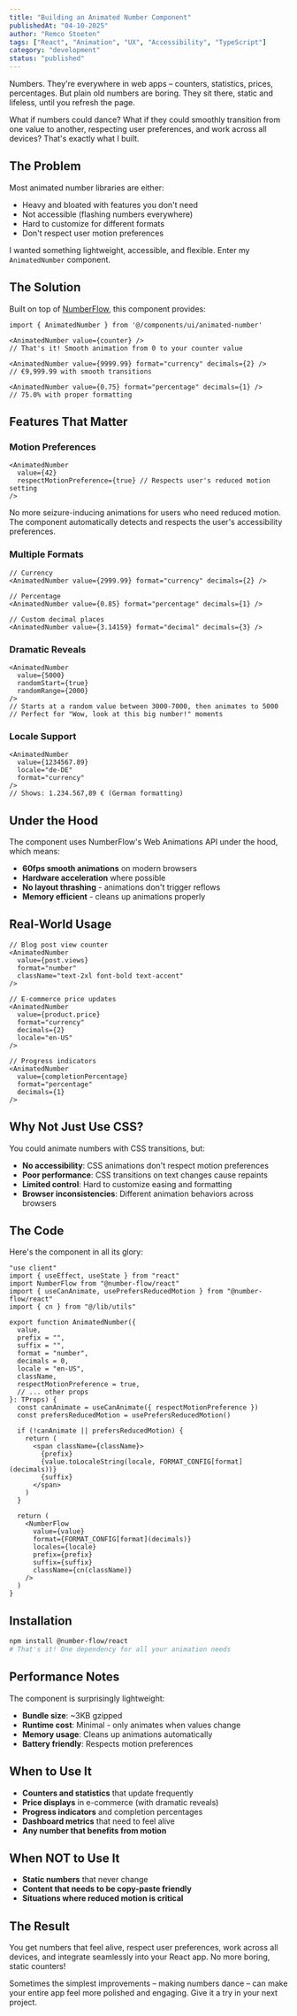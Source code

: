 ```yaml
---
title: "Building an Animated Number Component"
publishedAt: "04-10-2025"
author: "Remco Stoeten"
tags: ["React", "Animation", "UX", "Accessibility", "TypeScript"]
category: "development"
status: "published"
---
```


Numbers. They're everywhere in web apps – counters, statistics, prices, percentages. But plain old numbers are boring. They sit there, static and lifeless, until you refresh the page.

What if numbers could dance? What if they could smoothly transition from one value to another, respecting user preferences, and work across all devices? That's exactly what I built.

## The Problem

Most animated number libraries are either:
- Heavy and bloated with features you don't need
- Not accessible (flashing numbers everywhere)
- Hard to customize for different formats
- Don't respect user motion preferences

I wanted something lightweight, accessible, and flexible. Enter my `AnimatedNumber` component.

## The Solution

Built on top of [NumberFlow](https://number-flow.github.io/number-flow/), this component provides:

```tsx
import { AnimatedNumber } from '@/components/ui/animated-number'

<AnimatedNumber value={counter} />
// That's it! Smooth animation from 0 to your counter value

<AnimatedNumber value={9999.99} format="currency" decimals={2} />
// €9,999.99 with smooth transitions

<AnimatedNumber value={0.75} format="percentage" decimals={1} />
// 75.0% with proper formatting
```

## Features That Matter

### Motion Preferences
```tsx
<AnimatedNumber
  value={42}
  respectMotionPreference={true} // Respects user's reduced motion setting
/>
```

No more seizure-inducing animations for users who need reduced motion. The component automatically detects and respects the user's accessibility preferences.

### Multiple Formats
```tsx
// Currency
<AnimatedNumber value={2999.99} format="currency" decimals={2} />

// Percentage
<AnimatedNumber value={0.85} format="percentage" decimals={1} />

// Custom decimal places
<AnimatedNumber value={3.14159} format="decimal" decimals={3} />
```

### Dramatic Reveals
```tsx
<AnimatedNumber
  value={5000}
  randomStart={true}
  randomRange={2000}
/>
// Starts at a random value between 3000-7000, then animates to 5000
// Perfect for "Wow, look at this big number!" moments
```

### Locale Support
```tsx
<AnimatedNumber
  value={1234567.89}
  locale="de-DE"
  format="currency"
/>
// Shows: 1.234.567,89 € (German formatting)
```

## Under the Hood

The component uses NumberFlow's Web Animations API under the hood, which means:
- **60fps smooth animations** on modern browsers
- **Hardware acceleration** where possible
- **No layout thrashing** - animations don't trigger reflows
- **Memory efficient** - cleans up animations properly

## Real-World Usage

```tsx
// Blog post view counter
<AnimatedNumber
  value={post.views}
  format="number"
  className="text-2xl font-bold text-accent"
/>

// E-commerce price updates
<AnimatedNumber
  value={product.price}
  format="currency"
  decimals={2}
  locale="en-US"
/>

// Progress indicators
<AnimatedNumber
  value={completionPercentage}
  format="percentage"
  decimals={1}
/>
```

## Why Not Just Use CSS?

You could animate numbers with CSS transitions, but:

- **No accessibility**: CSS animations don't respect motion preferences
- **Poor performance**: CSS transitions on text changes cause repaints
- **Limited control**: Hard to customize easing and formatting
- **Browser inconsistencies**: Different animation behaviors across browsers

## The Code

Here's the component in all its glory:

```tsx
"use client"
import { useEffect, useState } from "react"
import NumberFlow from "@number-flow/react"
import { useCanAnimate, usePrefersReducedMotion } from "@number-flow/react"
import { cn } from "@/lib/utils"

export function AnimatedNumber({
  value,
  prefix = "",
  suffix = "",
  format = "number",
  decimals = 0,
  locale = "en-US",
  className,
  respectMotionPreference = true,
  // ... other props
}: TProps) {
  const canAnimate = useCanAnimate({ respectMotionPreference })
  const prefersReducedMotion = usePrefersReducedMotion()

  if (!canAnimate || prefersReducedMotion) {
    return (
      <span className={className}>
        {prefix}
        {value.toLocaleString(locale, FORMAT_CONFIG[format](decimals))}
        {suffix}
      </span>
    )
  }

  return (
    <NumberFlow
      value={value}
      format={FORMAT_CONFIG[format](decimals)}
      locales={locale}
      prefix={prefix}
      suffix={suffix}
      className={cn(className)}
    />
  )
}
```

## Installation

```bash
npm install @number-flow/react
# That's it! One dependency for all your animation needs
```

## Performance Notes

The component is surprisingly lightweight:
- **Bundle size**: ~3KB gzipped
- **Runtime cost**: Minimal - only animates when values change
- **Memory usage**: Cleans up animations automatically
- **Battery friendly**: Respects motion preferences

## When to Use It

- **Counters and statistics** that update frequently
- **Price displays** in e-commerce (with dramatic reveals)
- **Progress indicators** and completion percentages
- **Dashboard metrics** that need to feel alive
- **Any number that benefits from motion**

## When NOT to Use It

- **Static numbers** that never change
- **Content that needs to be copy-paste friendly**
- **Situations where reduced motion is critical**

## The Result

You get numbers that feel alive, respect user preferences, work across all devices, and integrate seamlessly into your React app. No more boring, static counters!

Sometimes the simplest improvements – making numbers dance – can make your entire app feel more polished and engaging. Give it a try in your next project.
